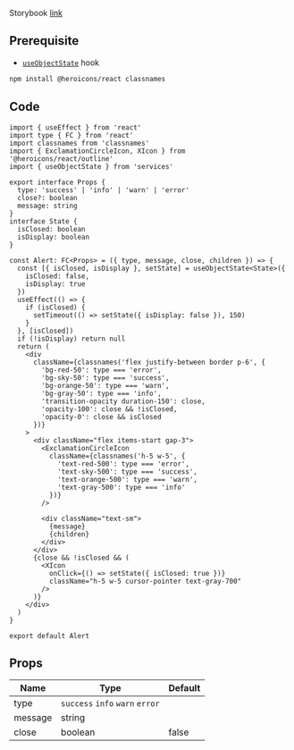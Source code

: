 
Storybook [link](https://components.kidow.me/?path=/story/feedback--alert)

## Prerequisite

- [`useObjectState`](/docs/hooks/useObjectState) hook

```bash npm2yarn
npm install @heroicons/react classnames
```

## Code

```tsx title="components/Alert/index.tsx"
import { useEffect } from 'react'
import type { FC } from 'react'
import classnames from 'classnames'
import { ExclamationCircleIcon, XIcon } from '@heroicons/react/outline'
import { useObjectState } from 'services'

export interface Props {
  type: 'success' | 'info' | 'warn' | 'error'
  close?: boolean
  message: string
}
interface State {
  isClosed: boolean
  isDisplay: boolean
}

const Alert: FC<Props> = ({ type, message, close, children }) => {
  const [{ isClosed, isDisplay }, setState] = useObjectState<State>({
    isClosed: false,
    isDisplay: true
  })
  useEffect(() => {
    if (isClosed) {
      setTimeout(() => setState({ isDisplay: false }), 150)
    }
  }, [isClosed])
  if (!isDisplay) return null
  return (
    <div
      className={classnames('flex justify-between border p-6', {
        'bg-red-50': type === 'error',
        'bg-sky-50': type === 'success',
        'bg-orange-50': type === 'warn',
        'bg-gray-50': type === 'info',
        'transition-opacity duration-150': close,
        'opacity-100': close && !isClosed,
        'opacity-0': close && isClosed
      })}
    >
      <div className="flex items-start gap-3">
        <ExclamationCircleIcon
          className={classnames('h-5 w-5', {
            'text-red-500': type === 'error',
            'text-sky-500': type === 'success',
            'text-orange-500': type === 'warn',
            'text-gray-500': type === 'info'
          })}
        />

        <div className="text-sm">
          {message}
          {children}
        </div>
      </div>
      {close && !isClosed && (
        <XIcon
          onClick={() => setState({ isClosed: true })}
          className="h-5 w-5 cursor-pointer text-gray-700"
        />
      )}
    </div>
  )
}

export default Alert
```

## Props

| Name                | Type                            | Default |
| ------------------- | ------------------------------- | ------- |
| type<Required />    | `success` `info` `warn` `error` |         |
| message<Required /> | string                          |         |
| close               | boolean                         | false   |
